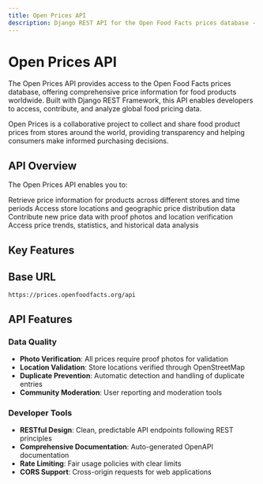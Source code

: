 ```yaml
---
title: Open Prices API
description: Django REST API for the Open Food Facts prices database - a comprehensive collection of food product prices from around the world.
---
```



# Open Prices API

The Open Prices API provides access to the Open Food Facts prices database, offering comprehensive price information for food products worldwide. Built with Django REST Framework, this API enables developers to access, contribute, and analyze global food pricing data.

<Callout type="info">
  Open Prices is a collaborative project to collect and share food product
  prices from stores around the world, providing transparency and helping
  consumers make informed purchasing decisions.
</Callout>

## API Overview

The Open Prices API enables you to:

<Steps>
  <Step title="Price Data Access">
    Retrieve price information for products across different stores and time
    periods
  </Step>
  <Step title="Location Integration">
    Access store locations and geographic price distribution data
  </Step>
  <Step title="Price Submission">
    Contribute new price data with proof photos and location verification
  </Step>
  <Step title="Analytics">
    Access price trends, statistics, and historical data analysis
  </Step>
</Steps>

## Key Features

<Cards>
  <Card
    title="Price Management"
    description="Create, update, and retrieve price information with proof photos and validation"
    href="/docs/Open-price/(api)/prices"
  />
  <Card
    title="Location Data"
    description="Access store locations verified through OpenStreetMap integration"
    href="/docs/Open-price/(api)/locations"
  />
  <Card
    title="Product Integration"
    description="Link prices to Open Food Facts products using barcodes and identifiers"
    href="/docs/Open-price/(api)/products"
  />
  <Card
    title="User Management"
    description="Authentication, user profiles, and contribution tracking"
    href="/docs/Open-price/(api)/users"
  />
  <Card
    title="Product Catalog"
    description="Browse and search products with associated price data"
    href="/docs/open-prices/products"
  />
  <Card
    title="Receipt Processing"
    description="Upload and process receipts to extract price information"
    href="/docs/open-prices/proofs"
  />
  <Card
    title="User Management"
    description="Handle user accounts and authentication for contributors"
    href="/docs/open-prices/users"
  />
  <Card
    title="Statistics"
    description="Access aggregated statistics and analytics about price data"
  />
</Cards>

## Base URL

```
https://prices.openfoodfacts.org/api
```

## API Features

### Data Quality

- **Photo Verification**: All prices require proof photos for validation
- **Location Validation**: Store locations verified through OpenStreetMap
- **Duplicate Prevention**: Automatic detection and handling of duplicate entries
- **Community Moderation**: User reporting and moderation tools

### Developer Tools

- **RESTful Design**: Clean, predictable API endpoints following REST principles
- **Comprehensive Documentation**: Auto-generated OpenAPI documentation
- **Rate Limiting**: Fair usage policies with clear limits
- **CORS Support**: Cross-origin requests for web applications
